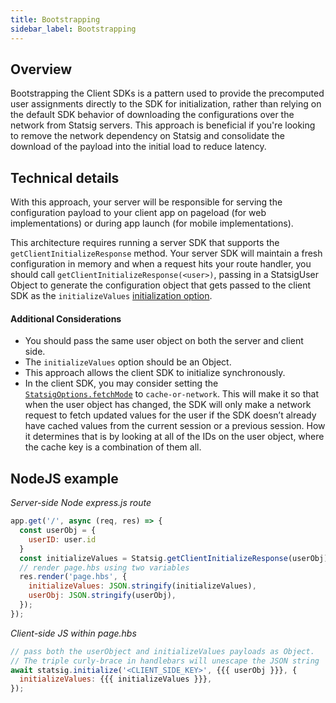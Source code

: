 ```yaml
---
title: Bootstrapping
sidebar_label: Bootstrapping
---
```


## Overview

Bootstrapping the Client SDKs is a pattern used to provide the precomputed user assignments directly to the SDK for initialization, rather than relying on the default SDK behavior of downloading the configurations over the network from Statsig servers. This approach is beneficial if you're looking to remove the network dependency on Statsig and consolidate the download of the payload into the initial load to reduce latency. 

## Technical details 

With this approach, your server will be responsible for serving the configuration payload to your client app on pageload (for web implementations) or during app launch (for mobile implementations).

This architecture requires running a server SDK that supports the `getClientInitializeResponse` method. 
Your server SDK will maintain a fresh configuration in memory and when a request hits your route handler, you should call `getClientInitializeResponse(<user>)`, passing in a StatsigUser Object to generate the configuration object that gets passed to the client SDK as the `initializeValues` [initialization option](https://docs.statsig.com/client/jsClientSDK#statsig-options).

#### Additional Considerations

* You should pass the same user object on both the server and client side.
* The `initializeValues` option should be an Object.
* This approach allows the client SDK to initialize synchronously.
* In the client SDK, you may consider setting the [`StatsigOptions.fetchMode`](https://docs.statsig.com/client/reactSDK#statsig-options) to `cache-or-network`. This will make it so that when the user object has changed, the SDK will only make a network request to fetch updated values for the user if the SDK doesn’t already have cached values from the current session or a previous session. How it determines that is by looking at all of the IDs on the user object, where the cache key is a combination of them all.

## NodeJS example

_Server-side Node express.js route_
```js
app.get('/', async (req, res) => { 
  const userObj = { 
    userID: user.id
  }   
  const initializeValues = Statsig.getClientInitializeResponse(userObj);
  // render page.hbs using two variables
  res.render('page.hbs', {    
    initializeValues: JSON.stringify(initializeValues),
    userObj: JSON.stringify(userObj),
  });
});
```

_Client-side JS within page.hbs_
```js
// pass both the userObject and initializeValues payloads as Object.
// The triple curly-brace in handlebars will unescape the JSON string
await statsig.initialize('<CLIENT_SIDE_KEY>', {{{ userObj }}}, {
  initializeValues: {{{ initializeValues }}},
});  
```
